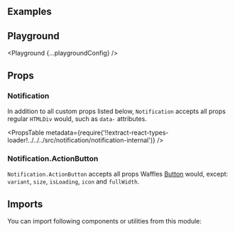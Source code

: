 


<Layout title="Notification" description="🚧 This page is under construction">

## Examples

<Example title="Basic usage" path="notification/basic-usage">
  <BasicUsage />
</Example>

<Example title="Variants" path="notification/variants">
  <Variants />
</Example>

<Example title="Banner" path="notification/banner">
  <Banner />
</Example>

<Example title="Closable" path="notification/closable">
  <Closable />
</Example>

<Example title="With custom action" path="notification/with-action">
  <WithAction />
</Example>

<Example title="Custom close button" path="notification/custom-close">
  <CustomClose />
</Example>

<Example title="Inverted" path="notification/inverted" darkPreview>
  <Inverted />
</Example>

## Playground

<Playground {...playgroundConfig} />

## Props

### Notification

In addition to all custom props listed below, `Notification` accepts all props regular `HTMLDiv` would, such as `data-` attributes.

<PropsTable
  metadata={require('!!extract-react-types-loader!../../../src/notification/notification-internal')}
/>

### Notification.ActionButton

`Notification.ActionButton` accepts all props Waffles [Button](/components/button/#props) would, except: `variant`, `size`, `isLoading`, `icon` and `fullWidth`.

## Imports

You can import following components or utilities from this module:

<Imports module={NotificationExports} path="@datacamp/waffles/notification" />

</Layout>
